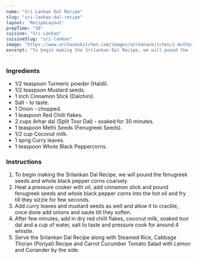 ---
name: "Sri Lankan Dal Recipe"
slug: "sri-lankan-dal-recipe"
layout: 'RecipeLayout'
prepTime: "30"
cuisine: "Sri Lankan"
cuisineSlug: "sri-lankan"
image: "https://www.archanaskitchen.com/images/archanaskitchen/1-Author/sibyl-archanaskitchen.com/Srilankan_Dal_Recipe.jpg"
excerpt: "To begin making the Srilankan Dal Recipe, we will pound the fenugreek seeds and whole black pepper corns coarsely"
---

### Ingredients

- 1/2 teaspoon Turmeric powder (Haldi).
- 1/2 teaspoon Mustard seeds.
- 1 inch Cinnamon Stick (Dalchini).
- Salt - to taste.
- 1 Onion - chopped.
- 1 teaspoon Red Chilli flakes.
- 2 cups Arhar dal (Split Toor Dal) - soaked for 30 minutes.
- 1 teaspoon Methi Seeds (Fenugreek Seeds).
- 1/2 cup Coconut milk.
- 1 sprig Curry leaves.
- 1 teaspoon Whole Black Peppercorns.

### Instructions

1. To begin making the Srilankan Dal Recipe, we will pound the fenugreek seeds and whole black pepper corns coarsely.
1. Heat a pressure cooker with oil, add cinnamon stick and pound fenugreek seeds and whole black pepper corns into the hot oil and fry till they sizzle for few seconds.
1. Add curry leaves and mustard seeds as well and allow it to crackle, once done add onions and saute till they soften.
1. After few minutes, add in dry red chilli flakes, coconut milk, soaked toor dal and a cup of water, salt to taste and pressure cook for around 4 whistle.
1. Serve the Srilankan Dal Recipe along with Steamed Rice, Cabbage Thoran (Poriyal) Recipe and Carrot Cucumber Tomato Salad with Lemon and Coriander by the side.
